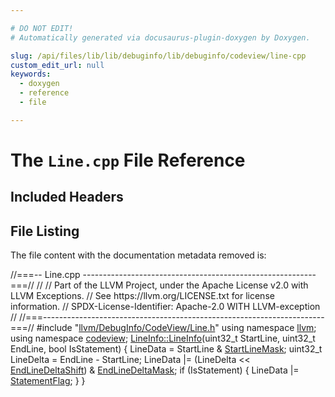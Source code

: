 ```yaml
---

# DO NOT EDIT!
# Automatically generated via docusaurus-plugin-doxygen by Doxygen.

slug: /api/files/lib/lib/debuginfo/lib/debuginfo/codeview/line-cpp
custom_edit_url: null
keywords:
  - doxygen
  - reference
  - file

---
```





# The `Line.cpp` File Reference

<DoxygenPage pluginConfig={pluginConfig}>



## Included Headers

<IncludesList>
<IncludesListItem
  filePath="llvm/DebugInfo/CodeView/Line.h"
  permalink="/docs/api/files/include/include/llvm/include/llvm/debuginfo/include/llvm/debuginfo/codeview/line-h"
  isLocal="true" />
</IncludesList>


## File Listing

The file content with the documentation metadata removed is:

<ProgramListing>

<Link id="l00001" /><CodeLine lineNumber="1"><span class="doxyHighlightComment">//===-- Line.cpp ----------------------------------------------------------===//</span></CodeLine>
<Link id="l00002" /><CodeLine lineNumber="2"><span class="doxyHighlightComment">//</span></CodeLine>
<Link id="l00003" /><CodeLine lineNumber="3"><span class="doxyHighlightComment">// Part of the LLVM Project, under the Apache License v2.0 with LLVM Exceptions.</span></CodeLine>
<Link id="l00004" /><CodeLine lineNumber="4"><span class="doxyHighlightComment">// See https://llvm.org/LICENSE.txt for license information.</span></CodeLine>
<Link id="l00005" /><CodeLine lineNumber="5"><span class="doxyHighlightComment">// SPDX-License-Identifier: Apache-2.0 WITH LLVM-exception</span></CodeLine>
<Link id="l00006" /><CodeLine lineNumber="6"><span class="doxyHighlightComment">//</span></CodeLine>
<Link id="l00007" /><CodeLine lineNumber="7"><span class="doxyHighlightComment">//===----------------------------------------------------------------------===//</span></CodeLine>
<Link id="l00008" /><CodeLine lineNumber="8"></CodeLine>
<Link id="l00009" /><CodeLine lineNumber="9"><span class="doxyHighlightPreprocessor">#include &quot;<a href="/docs/api/files/include/include/llvm/include/llvm/debuginfo/include/llvm/debuginfo/codeview/line-h">llvm/DebugInfo/CodeView/Line.h</a>&quot;</span></CodeLine>
<Link id="l00010" /><CodeLine lineNumber="10"></CodeLine>
<Link id="l00011" /><CodeLine lineNumber="11"><span class="doxyHighlightKeyword">using namespace </span><span class="doxyHighlight"><a href="/docs/api/namespaces/llvm">llvm</a>;</span></CodeLine>
<Link id="l00012" /><CodeLine lineNumber="12"><span class="doxyHighlightKeyword">using namespace </span><span class="doxyHighlight"><a href="/docs/api/namespaces/llvm/codeview">codeview</a>;</span></CodeLine>
<Link id="l00013" /><CodeLine lineNumber="13"></CodeLine>
<Link id="l00014" /><CodeLine lineNumber="14" lineLink="/docs/api/classes/llvm/codeview/lineinfo/#aec12b0be337a12465a9a2f04b973dca8"><span class="doxyHighlight"><a href="/docs/api/classes/llvm/codeview/lineinfo/#aec12b0be337a12465a9a2f04b973dca8">LineInfo::LineInfo</a>(uint32&#95;t StartLine, uint32&#95;t EndLine, </span><span class="doxyHighlightKeywordType">bool</span><span class="doxyHighlight"> IsStatement) &#123;</span></CodeLine>
<Link id="l00015" /><CodeLine lineNumber="15"><span class="doxyHighlight">  LineData = StartLine &amp; <a href="/docs/api/classes/llvm/codeview/lineinfo/#a61ee4e4da32bcded51540eecc08224d2a61aed42c1dcbb41881894d88887dfed4">StartLineMask</a>;</span></CodeLine>
<Link id="l00016" /><CodeLine lineNumber="16"><span class="doxyHighlight">  uint32&#95;t LineDelta = EndLine - StartLine;</span></CodeLine>
<Link id="l00017" /><CodeLine lineNumber="17"><span class="doxyHighlight">  LineData |= (LineDelta &lt;&lt; <a href="/docs/api/classes/llvm/codeview/lineinfo/#a19f638605918061da7679c63d696b1d8af5dfb777e69076c86aa151e8f23a14ca">EndLineDeltaShift</a>) &amp; <a href="/docs/api/classes/llvm/codeview/lineinfo/#a61ee4e4da32bcded51540eecc08224d2a9ab2a9d1bb235a9d832c179a301ca86e">EndLineDeltaMask</a>;</span></CodeLine>
<Link id="l00018" /><CodeLine lineNumber="18"><span class="doxyHighlight">  </span><span class="doxyHighlightKeywordFlow">if</span><span class="doxyHighlight"> (IsStatement) &#123;</span></CodeLine>
<Link id="l00019" /><CodeLine lineNumber="19"><span class="doxyHighlight">    LineData |= <a href="/docs/api/classes/llvm/codeview/lineinfo/#a61ee4e4da32bcded51540eecc08224d2a1181e4a1a533198a7dc59872a9c1e873">StatementFlag</a>;</span></CodeLine>
<Link id="l00020" /><CodeLine lineNumber="20"><span class="doxyHighlight">  &#125;</span></CodeLine>
<Link id="l00021" /><CodeLine lineNumber="21"><span class="doxyHighlight">&#125;</span></CodeLine>

</ProgramListing>


</DoxygenPage>

